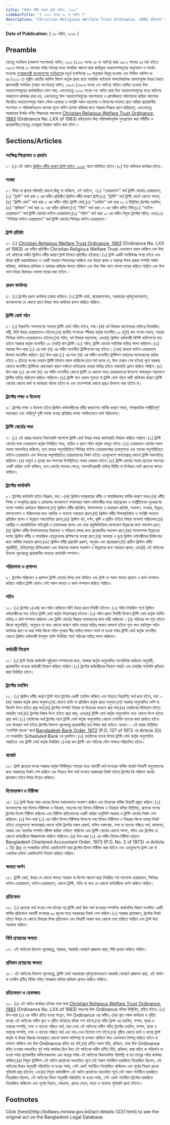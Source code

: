 ```yaml
---
title: "খ্রিস্টান ধর্মীয় কল্যাণ ট্রাস্ট আইন, ২০১৮"
sidebarTitle: "( ২০১৮ সনের ১৮ নং আইন )"
description: "Christian Religious Welfare Trust Ordinance, 1983 রহিতক্রমে উহা পরিমার্জনপূর্বক পুনঃপ্রণয়নের উদ্দেশ্যে প্রণীত আইন"
---
```


**Date of Publication:** [ ১৯ এপ্রিল, ২০১৮ ]

## Preamble

যেহেতু সংবিধান (পঞ্চদশ সংশোধন) আইন, ২০১১ (২০১১ সনের ১৪ নং আইন) দ্বারা ১৯৮২ সালের ২৪ মার্চ হইতে ১৯৮৬ সালের ১১ নভেম্বর পর্যন্ত সময়ের‌ মধ্যে সামরিক আদেশ দ্বারা জারিকৃত অধ্যাদেশসমূহের অনুমোদন ও সমর্থন সংক্রান্ত [গণপ্রজাতন্ত্রী বাংলাদেশের সংবিধান](/act-957.html "গণপ্রজাতন্ত্রী বাংলাদেশের সংবিধান")ের চতুর্থ তপশিলের ১৯ অনুচ্ছেদ বিলুপ্ত হওয়ায় এবং সিভিল আপিল নং ৪৮/২০১১ তে সুপ্রীম কোর্টের আপিল বিভাগ কর্তৃক প্রদত্ত রায়ে সামরিক আইনকে অসাংবিধানিক ঘোষণাপূর্বক উহার বৈধতা প্রদানকারী সংবিধান (সপ্তম সংশোধন) আইন, ১৯৮৬ (১৯৮৬ সনের ১নং আইন) বাতিল ঘোষিত হওয়ায় উক্ত অধ্যাদেশসমূহের কার্যকারিতা লোপ পায়; এবংযেহেতু ২০১৩ সনের ৭নং আইন দ্বারা উক্ত অধ্যাদেশসমূহের মধ্যে কতিপয় আধ্যাদেশ কার্যকর রাখা হয়; এবংযেহেতু উক্ত অধ্যাদেশসমূহের আবশ্যকতা ও প্রাসঙ্গিকতা পর্যালোচনা করিয়া আবশ্যক বিবেচিত অধ্যাদেশসমূহ সকল স্টেক-হোল্ডার ও সংশ্লিষ্ট সকল মন্ত্রণালয় ও বিভাগের মতামত গ্রহণ করিয়া প্রয়োজনীয় সংশোধন ও পরিমার্জনক্রমে বাংলায় নূতন আইন প্রণয়ন করিবার জন্য সরকার সিদ্ধান্ত গ্রহণ করিয়াছে; এবংযেহেতু সরকারের উপরি-বর্ণিত সিদ্ধান্তের আলোকে [Christian Religious Welfare Trust Ordinance, 1983](/laws/act-662 "Christian Religious Welfare Trust Ordinance, 1983") (Ordinance No. LXX of 1983) রহিতক্রমে উহা পরিমার্জনপূর্বক পুনঃপ্রণয়ন করা সমীচীন ও প্রয়োজনীয়;সেহেতু এতদ্দ্বারা নিম্নরূপ আইন করা হইল :-

## Sections/Articles

### সংক্ষিপ্ত শিরোনাম ও প্রবর্তন

১। (১) এই আইন [খ্রিস্টান ধর্মীয় কল্যাণ ট্রাস্ট আইন, ২০১৮](/laws/act-1237 "খ্রিস্টান ধর্মীয় কল্যাণ ট্রাস্ট আইন, ২০১৮") নামে অভিহিত হইবে।(২) ইহা অবিলম্বে কার্যকর হইবে।

### সংজ্ঞা

২। বিষয় বা প্রসরে পরিপন্থি কোনো কিছু না থাকিলে, এই আইনে, -(১) ‘‘চেয়ারম্যান’’ অর্থ ট্রাস্টি বোর্ডের চেয়ারম্যান;(২) ‘‘ট্রাস্ট’’ অর্থ ধারা ৩ এর অধীন প্রতিষ্ঠিত খ্রিস্টান ধর্মীয় কল্যাণ ট্রাস্ট;(৩) ‘‘ট্রাস্টি’’ অর্থ ট্রাস্টি বোর্ডে কোনো সদস্য;(৪) ‘‘ট্রাস্টি বোর্ড’’ অর্থ ধারা ৫ এর অধীন গঠিত ট্রাস্টি বোর্ড;(৫) ‘‘তহবিল’’ অর্থ ধারা ১২ এ উল্লিখিত ট্রাস্টের তহবিল;(৬) ‘‘প্রবিধান’’ অর্থ ধারা ১৮ এর অধীন প্রবিধান;(৭) ‘‘বিধি’’ অর্থ ধারা ১৭ এর অধীন প্রণীত বিধি;(৮) ‘‘ভাইস-চেয়ারম্যান’’ অর্থ ট্রাস্টি বোর্ডের ভাইস-চেয়ারম্যান;(৯) ‘‘সচিব’’ অর্থ ধারা ১০ এর অধীন নিযুক্ত ট্রাস্টের সচিব; এবং(১০) ‘‘সিনিয়র ভাইস-চেয়ারম্যান’’ অর্থ ট্রাস্টি বোর্ডের সিনিয়র ভাইস-চেয়ারম্যান।

### ট্রাস্ট প্রতিষ্ঠা

৩। (১) [Christian Religious Welfare Trust Ordinance, 1983](/laws/act-662 "Christian Religious Welfare Trust Ordinance, 1983") (Ordinance No. LXX of 1983) এর অধীন প্রতিষ্ঠিত Christian Religious Welfare Trust এমনভাবে বহাল থাকিবে যেন উহা এই আইনের অধীন খ্রিস্টান ধর্মীয় কল্যাণ ট্রাস্ট হিসাবে প্রতিষ্ঠিত হইয়াছে।(২) ট্রাস্ট একটি সংবিধিবদ্ধ সংস্থা হইবে এবং উহার স্থায়ী ধারাবাহিকতা ও একটি সাধারণ সিলমোহর থাকিবে এবং উহার স্থাবর ও অস্থাবর উভয় প্রকার সম্পত্তি অর্জন করিবার, অধিকারে রাখিবার ও হস্তান্তর করিবার ক্ষমতা থাকিবে এবং উহা নিজ নামে মামলা দায়ের করিতে পারিবে এবং উক্ত নামে উহার বিরুদ্ধেও মামলা দায়ের করা যাইবে ।

### প্রধান কার্যালয়

৪। (১) ট্রাস্টের প্রধান কার্যালয় ঢাকায় থাকিবে।(২) ট্রাস্টি বোর্ড, প্রয়োজনবোধে, সরকারের পূর্বানুমোদনক্রমে, বাংলাদেশের যে কোনো স্থানে উহার শাখা কার্যালয় স্থাপন করিতে পারিবে।

### ট্রাস্টি বোর্ড গঠন

৫। (১) নিম্নবর্ণিত সদস্যগণের সমন্বয়ে ট্রাস্টি বোর্ড গঠিত হইবে, যথা:-(ক) ধর্ম বিষয়ক মন্ত্রণালয়ের দায়িত্বে নিয়োজিত মন্ত্রী, যিনি উহার চেয়ারম্যানও হইবেন;(খ) জাতীয় সংসদের স্পীকার কর্তৃক মনোনীত ০২ (দুই) জন সংসদ-সদস্য, যাহারা সিনিয়র ভাইস-চেয়ারম্যানও হইবেন;(গ) সচিব, ধর্ম বিষয়ক মন্ত্রণালয়; এবং(ঘ) খ্রিস্টান ধর্মাবলম্বী বিশিষ্ট ব্যক্তিগণের মধ্য হইতে সরকার কর্তৃক মনোনীত ০৮ (আট) জন ট্রাস্টি।(২) সচিব, ট্রাস্টি বোর্ডের সাচিবিক দায়িত্ব পালন করিবেন।(৩) সরকার উপ-ধারা (১) এর দফা (ঘ) এর অধীন মনোনীত ট্রাস্টিগণের মধ্য হইতে ১ (এক) জনকে ভাইস-চেয়ারম্যান হিসাবে মনোনীত করিবে।(৪) উপ-ধারা (১) এর দফা (ঘ) এর অধীন মনোনীত ট্রাস্টিগণ তাহাদের মনোনয়নের তারিখ হইতে ৩ (তিন) বৎসর মেয়াদে ট্রাস্টি হিসাবে বহাল থাকিবেন:তবে শর্ত থাকে যে, উক্ত মেয়াদ শেষ হইবার পূর্বে সরকার কোনো মনোনীত ট্রাস্টিকে কোনোরূপ কারণ দর্শানো ব্যতিরেকে তাহার দায়িত্ব হইতে অব্যাহতি প্রদান করিতে পারিবে।(৫) উপ-ধারা (১) এর দফা (ঘ) এর অধীন মনোনীত কোনো ট্রাস্টি যে কোনো সময় চেয়ারম্যানের উদ্দেশ্যে স্বাক্ষরযুক্ত পত্রযোগে ট্রাস্টির দায়িত্ব পরিত্যাগ করিতে পারিবেন।(৬) ট্রাস্টি পদে কেবল শূন্যতা বা ট্রাস্টি বোর্ড গঠনে ত্রুটি থাকিবার কারণে ট্রাস্টি বোর্ডের কোনো কার্য বা কার্যধারা অবৈধ হইবে না এবং তৎসম্পর্কে কোনো প্রশ্নও উত্থাপন করা যাইবে না।

### ট্রাস্টের লক্ষ্য ও উদ্দেশ্য

৬। ট্রাস্টের লক্ষ্য ও উদ্দেশ্য হইবে খ্রিস্টান ধর্মাবলম্বীদের ধর্মীয় কল্যাণসহ সার্বিক কল্যাণ সাধন, সাম্প্রদায়িক সম্প্রীতিপূর্ণ সহাবস্থান এবং শান্তিপূর্ণ সুখী সমাজ ব্যবস্থা প্রতিষ্ঠার লক্ষ্যে সমন্বিতভাবে কার্য পরিচালনা।

### ট্রাস্টি বোর্ডের সভা

৭। (১) এই ধারার অন্যান্য বিধানাবলি সাপেক্ষে ট্রাস্টি বোর্ড উহার সভার কার্যপদ্ধতি নির্ধারণ করিতে পারিবে।(২) ট্রাস্টি বোর্ডের সভা চেয়ারম্যান কর্তৃক নির্ধারিত সময়, তারিখ ও স্থানে সচিব কর্তৃক আহূত হইবে।(৩) চেয়ারম্যান বোর্ডের সকল সভায় সভাপতিত্ব করিবেন, তবে তাহার অনুপস্থিতিতে সিনিয়র ভাইস-চেয়ারম্যানদ্বয় ক্রমানুসারে এবং তাদের অনুপস্থিতিতে ভাইস-চেয়ারম্যান এবং উভয়ের অনুপস্থিতিতে চেয়ারম্যানের নিকট হইতে এতদুদ্দেশ্যে ক্ষমতাপ্রাপ্ত কোনো ট্রাস্টি সভাপতিত্ব করিবেন।(৪) অন্যূন ৪ (চার) জন সদস্যের উপস্থিতিতে সভার কোরাম হইবে।(৫) ট্রাস্টি বোর্ডের সভায় প্রত্যেক সদস্যের একটি করিয়া ভোট থাকিবে, তবে ভোটের সমতার ক্ষেত্রে, সভাপতিত্বকারী ব্যক্তির দ্বিতীয় বা নির্ণায়ক ভোট প্রদানের ক্ষমতা থাকিবে।

### ট্রাস্টের কার্যাবলি

৮। ট্রাস্টের কার্যাবলি হইবে নিম্নরূপ, যথা :-(ক) খ্রিস্টান সম্প্রদায়ের ধর্মীয় ও সামাজিকসহ সার্বিক কল্যাণ সাধন;(খ) ধর্মীয় শিক্ষা ও সংস্কৃতির প্রচার ও প্রসারসহ বাংলাদেশে বসবাসরত সকল ধর্মাবলম্বীর মধ্যে ভ্রাতৃত্ববোধ ও সম্প্রীতিবোধ দৃঢ়করণের লক্ষ্যে সমন্বিত কার্যক্রম পরিচালনা;(গ) খ্রিস্টান ধর্মীয় প্রতিষ্ঠান, উপাসনালয় ও কবরস্থান প্রতিষ্ঠা, সংরক্ষণ, সংস্কার, উন্নয়ন, রক্ষণাবেক্ষণ ও পরিচালনার জন্য আর্থিক ও অন্যান্য সহায়তা প্রদান;(ঘ) খ্রিস্টান ধর্মীয় শিক্ষাপ্রতিষ্ঠান ও সংশ্লিষ্ট অন্যান্য প্রতিষ্ঠান স্থাপন ও উন্নয়নে সহযোগিতা প্রদান;(ঙ) খ্রিস্টান ধর্ম, দর্শন, কৃষ্টি ও প্রাচীন ঐতিহ্য বিষয়ে গবেষণা পরিচালনা;(চ) কেন্দ্রীয় ও জেলাভিত্তিক লাইব্রেরি ও তথ্যভাণ্ডার স্থাপন এবং তথ্য প্রযুক্তিভিত্তিক যোগাযোগ উন্নয়নের জন্য পদক্ষেপ গ্রহণ;(ছ) খ্রিস্টান ধর্মীয় উপাসনালয়ের নিরাপত্তা ও পবিত্রতা রক্ষার জন্য প্রয়োজনীয় পদক্ষেপ গ্রহণ;(জ) মানবসম্পদ উন্নয়নের লক্ষ্যে খ্রিস্টান ধর্মীয় ও সামাজিক নেতৃবৃন্দদের প্রশিক্ষণের ব্যবস্থা গ্রহণ;(ঝ) অসহায় ও দুঃস্থ খ্রিস্টান ধর্মালম্বীদের চিকিৎসার জন্য আর্থিক সহায়তা প্রদান;(ঞ) খ্রিস্টান ধর্মীয় গ্রন্থাবলি প্রকাশ, অনুবাদ এবং প্রচারকরণ;(ট) প্রাচীন খ্রিস্টান ধর্মীয় পুরাকীর্তি, ঐতিহ্যসমূহ চিহ্নিতকরণ এবং উহাদের যথাযথ সংরক্ষণ ও উন্নয়নের জন্য সহায়তা প্রদান; এবং(ঠ) এই আইনের উদ্দেশ্য পূরণকল্পে প্রয়োজনীয় অন্যান্য কার্যাবলি সম্পাদন।

### পরিচালনা ও প্রশাসন

৯। ট্রাস্টের পরিচালন ও প্রশাসন ট্রাস্টি বোর্ডের উপর ন্যস্ত থাকিবে এবং ট্রাস্ট যে সকল ক্ষমতা প্রয়োগ ও কার্য-সম্পাদন করিতে পারিবে ট্রাস্টি বোর্ডও সেই সকল ক্ষমতা ও কার্য-সম্পাদন করিতে পারিবে।

### সচিব

১০। (১) ট্রাস্টের ১(এক) জন সচিব থাকিবেন যিনি উহার প্রধান নির্বাহী হইবেন।(২) সচিব নির্ধারিত শর্তে খ্রিস্টান ধর্মাবলম্বীদের মধ্য হইতে ট্রাস্টি বোর্ড কর্তৃক নিয়োগপ্রাপ্ত হইবেন।(৩) সচিব প্রধান নির্বাহী হিসাবে ট্রাস্টি বোর্ড কর্তৃক অর্পিত দায়িত্ব ও কার্য সম্পাদন করিবেন এবং ট্রাস্টি বোর্ডের সিদ্ধান্ত বাস্তবায়নের জন্য দায়ী থাকিবেন ।(৪) সচিবের পদ শূন্য হইলে কিংবা অনুপস্থিতি, অসুস্থতা বা অন্য কোনো কারণে সচিব তাহার দায়িত্ব পালনে অসমর্থ হইলে শূন্য পদে নবনিযুক্ত সচিব কার্যভার গ্রহণ না করা পর্যন্ত কিংবা সচিব পুনরায় স্বীয় দায়িত্ব পালনে সমর্থ না হওয়া পর্যন্ত ট্রাস্টি বোর্ড কর্তৃক মনোনীত কোনো খ্রিস্টান ধর্মাবলম্বী উপযুক্ত ব্যক্তি নির্ধারিত শর্তে সচিবের দায়িত্ব পালন করিবেন।

### কর্মচারী নিয়োগ

১১। (১) ট্রাস্ট উহার কার্যাবলি সুষ্ঠুভাবে সম্পাদনের জন্য, সরকার কর্তৃক অনুমোদিত সাংগঠনিক কাঠামো অনুযায়ী, প্রয়োজনীয় সংখ্যক কর্মচারী নিয়োগ করিতে পারিবে।(২) ট্রাস্টের কর্মচারীদের নিয়োগ পদ্ধতি এবং চাকরির শর্তাবলি প্রবিধান দ্বারা নির্ধারিত হইবে।

### ট্রাস্টের তহবিল

১২। (১) খ্রিস্টান ধর্মীয় কল্যাণ ট্রাস্ট নামে ট্রাস্টের একটি তহবিল থাকিবে এবং উহাতে নিম্নবর্ণিত অর্থ জমা হইবে, যথা :-(ক) সরকার কর্তৃক প্রদত্ত অনুদান;(খ) কোনো ব্যক্তি বা প্রতিষ্ঠান কর্তৃক প্রদত্ত অনুদান;(গ) সরকার অনুমোদিত দেশি বা বিদেশি উৎস হইতে প্রাপ্ত অর্থ;(ঘ) ট্রাস্টের সম্পত্তি ইজারা বা বিক্রয়ের মাধ্যমে প্রাপ্ত অর্থ;(ঙ) তহবিলের বিনিয়োগ হইতে আহরিত অর্থ;(চ) ট্রাস্টের নিজস্ব উৎস হইতে প্রাপ্ত আয়; এবং(ছ) ট্রাস্টি বোর্ড কর্তৃক অনুমোদিত অন্য কোনো উৎস হইতে প্রাপ্ত অর্থ।(২) তহবিলের অর্থ ট্রাস্টের নামে ট্রাস্টি বোর্ড কর্তৃক অনুমোদিত কোনো তপশিলি ব্যাংকে জমা রাখিতে হইবে এবং উক্তরূপ অর্থ হইতে ট্রাস্টের উদ্দেশ্য পূরণকল্পে প্রয়োজনীয় ব্যয় নির্বাহ করা যাইবে।ব্যাখ্যা।- এই ধারায় উল্লিখিত ‘তপশিলি ব্যাংক’ অর্থে [Bangladesh Bank Order, 1972](/laws/act-415 "Bangladesh Bank Order, 1972 ") (P.O. 127 of 1972 এর Article 2(i) তে সংজ্ঞায়িত Scheduled Bank কে বুঝাইবে।(৩) তহবিলের ব্যাংক হিসাব ট্রাস্টি বোর্ড কর্তৃক অনুমোদিত পদ্ধতিতে এবং ট্রাস্টি বোর্ড কর্তৃক নির্ধারিত ১(এক) জন ট্রাস্টি এবং সচিবের যৌথ স্বাক্ষরে পরিচালিত হইবে।

### বাজেট

১৩। ট্রাস্ট প্রত্যেক বৎসর সরকার কর্তৃক নির্দিষ্টকৃত সময়ের মধ্যে পরবর্তী অর্থ বৎসরের বার্ষিক বাজেট বিবরণী অনুমোদনের জন্য সরকারের নিকট পেশ করিবে এবং উহাতে উক্ত অর্থ বৎসরে সরকারের নিকট হইতে ট্রাস্টের কি পরিমাণ অর্থের প্রয়োজন হইবে উহার উল্লেখ থাকিবে।

### হিসাবরক্ষণ ও নিরীক্ষা

১৪। (১) ট্রাস্ট উহার আয়-ব্যয়ের হিসাব যথাযথভাবে সংরক্ষণ করিবে এবং হিসাবের বার্ষিক বিবরণী প্রস্তুত করিবে।(২) বাংলাদেশের মহা হিসাব-নিরীক্ষক ও নিয়ন্ত্রক, অতঃপর মহা হিসাব-নিরীক্ষক ও নিয়ন্ত্রক বলিয়া উল্লিখিত, প্রত্যেক বৎসর ট্রাস্টের হিসাব নিরীক্ষা করিবেন এবং নিরীক্ষা প্রতিবেদনের একটি করিয়া অনুলিপি সরকার ও ট্রাস্টি বোর্ডের নিকট পেশ করিবেন।(৩) উপ-ধারা (২) এর অধীন হিসাব নিরীক্ষার উদ্দেশ্যে মহা হিসাব-নিরীক্ষক ও নিয়ন্ত্রক কিংবা তাহার নিকট হইতে এতদুদ্দেশ্যে ক্ষমতাপ্রাপ্ত কোনো ব্যক্তি ট্রাস্টের সকল রেকর্ড, দলিল-দস্তাবেজ, নগদ বা ব্যাংকে গচ্ছিত অর্থ, জামানত, ভাণ্ডার এবং অন্যবিধ সম্পত্তি পরীক্ষা করিয়া দেখিতে পারিবেন এবং ট্রাস্টি বোর্ডের কোনো সদস্য, সচিব এবং ট্রাস্টের যে কোনো কর্মচারীকে জিজ্ঞাসাবাদ করিতে পারিবেন।(৪) উপ-ধারা (২) এর অধীন হিসাব-নিরীক্ষা ছাড়াও Bangladesh Chartered Accountant Order, 1973 (P.O. No. 2 of 1973) এর Article ২ (1) (b) তে সংজ্ঞায়িত চার্টার্ড একাউনটেন্ট দ্বারা ট্রাস্টের হিসাব নিরীক্ষা করা যাইবে এবং এতদুদ্দেশ্যে ট্রাস্ট এক বা একাধিক চাটার্ড একাউনটেন্ট নিয়োগ করিতে পারিবে।

### ক্ষমতা অর্পণ

১৫। ট্রাস্টি বোর্ড, উহার যে কোনো ক্ষমতা সাধারণ বা বিশেষ আদেশ দ্বারা নির্ধারিত শর্ত সাপেক্ষে চেয়ারম্যান, সিনিয়র ভাইস-চেয়ারম্যান, ভাইস-চেয়ারম্যান, কোনো ট্রাস্টি, সচিব বা অন্য যে কোনো কর্মচারীকে অর্পণ করিতে পারিবে।

### প্রতিবেদন

১৬। (১) প্রত্যেক অর্থ বৎসর শেষ হইবার পর ট্রাস্টি বোর্ড উক্ত অর্থ বৎসরের সম্পাদিত কার্যাবলির বিবরণ সংবলিত একটি বার্ষিক প্রতিবেদন পরবর্তী বৎসরের ৩০ জুনের মধ্যে সরকারের নিকট পেশ করিবে।(২) সরকার প্রয়োজনে, ট্রাস্টের নিকট হইতে উহার যে কোনো বিষয়ের উপর প্রতিবেদন এবং বিবরণী অথবা অন্য কোনো তথ্য চাহিতে পারিবে এবং ট্রাস্ট উহা সরবরাহ করিবে।

### বিধি প্রণয়নের ক্ষমতা

১৭। এই আইনের উদ্দেশ্য পূরণকল্পে, সরকার, সরকারি গেজেটে প্রজ্ঞাপন দ্বারা, বিধি প্রণয়ন করিতে পারিবে।

### প্রবিধান প্রণয়নের ক্ষমতা

১৮। এই আইনের উদ্দেশ্য পূরণকল্পে, ট্রাস্টি বোর্ড সরকারের পূর্বানুমোদনক্রমে সরকারি গেজেটে প্রজ্ঞাপন দ্বারা, এই আইন বা তদধীন প্রণীত বিধির সহিত সামঞ্জস্য রাখিয়া প্রবিধান প্রণয়ন করিতে পারিবে।

### রহিতকরণ ও হেফাজত

১৯। (১) এই আইন কার্যকর হইবার সঙ্গে সঙ্গে [Christian Religious Welfare Trust Ordinance, 1983](/laws/act-662 "Christian Religious Welfare Trust Ordinance, 1983") (Ordinance No. LXX of 1983) অতঃপর উক্ত Ordinance বলিয়া উল্লিখিত, রহিত হইবে।(২) উপ-ধারা (১) এর অধীন রহিত হওয়া সত্ত্বেও, উক্ত Ordinance এর অধীন,-(ক) কৃত সকল কার্যক্রম ও গৃহীত ব্যবস্থা এই আইনের অধীন কৃত ও গৃহীত হইয়াছে বলিয়া গণ্য হইবে;(খ) গঠিত ট্রাস্ট এর তহবিল, সম্পদ, স্থাবর ও অস্থাবর সম্পত্তি, নগদ ও ব্যাংকে গচ্ছিত অর্থ, দায়-দেনা এই আইনের অধীন গঠিত ট্রাস্টের তহবিল, সম্পদ, স্থাবর ও অস্থাবর সম্পত্তি, নগদ ও ব্যাংকে গচ্ছিত অর্থ এবং দায়-দেনা হিসেবে গণ্য হইবে;(গ) গৃহীত কোনো কার্য ও ব্যবস্থা ট্রাস্ট কর্তৃক বা উহার বিরুদ্ধে দায়েরকৃত কোনো মামলা অনিষ্পন্ন বা চলমান থাকিলে উহা এমনভাবে নিষ্পন্ন করিতে হইবে বা চলমান থাকিবে যেন উক্ত Ordinance রহিত হয় নাই;(ঘ) প্রণীত সকল বিধি, প্রবিধান, যাহা উক্ত Ordinance রহিত হওয়ার অব্যবহিত পূর্ব পর্যন্ত কার্যকর ছিল উহা এই আইনের অধীন প্রণীত বিধি, প্রবিধান, দ্বারা রহিত বা পরিবর্তন না হওয়া পর্যন্ত প্রয়োজনীয় অভিযোজনসহ এবং যতদূর পর্যন্ত এই আইনের বিধানাবলির পরিপন্থি না হয় ততদূর পর্যন্ত কার্যকর থাকিবে;(ঙ) নিযুক্ত ট্রাস্টিগণ এই আইন প্রবর্তনের অব্যবহিত পূর্বে যেই সকল শর্তাধীনে চাকরিতে নিয়োজিত ছিলেন, এই আইনের বিধান অনুযায়ী পরিবর্তিত না হওয়া পর্যন্ত, সেই একই শর্তাধীনে নিয়োজিত থাকিবেন এবং পূর্বের নিয়মে প্রদেয় সুবিধাদি প্রাপ্ত হইবেন; এবং(চ) নিযুক্ত কর্মচারীগণ এই আইন প্রবর্তনের অব্যবহিত পূর্বে যেই সকল শর্তাধীনে চাকরিতে নিয়োজিত ছিলেন, এই আইনের বিধান অনুযায়ী পরিবর্তিত না হওয়া পর্যন্ত, সেই একই শর্তাধীনে ট্রাস্টের চাকরিতে নিয়োজিত থাকিবেন এবং পূর্বের নিয়মে, ক্ষেত্রমত, প্রদেয় বেতন, ভাতা ও অন্যান্য সুবিধাদি প্রাপ্য হইবেন।

## Footnotes

<Note>
  Click [here](http://bdlaws.minlaw.gov.bd/act-details-1237.html) to see the original act on the Bangladesh Legal Database.
</Note>

